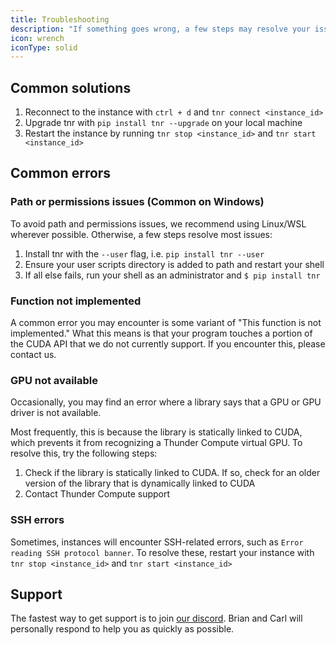 ```yaml
---
title: Troubleshooting
description: "If something goes wrong, a few steps may resolve your issue."
icon: wrench
iconType: solid
---
```


## Common solutions

1.  Reconnect to the instance with `ctrl + d` and `tnr connect <instance_id>`
2.  Upgrade tnr with `pip install tnr --upgrade` on your local machine
3.  Restart the instance by running `tnr stop <instance_id>` and `tnr start <instance_id>`

## Common errors

### Path or permissions issues (Common on Windows)

To avoid path and permissions issues, we recommend using Linux/WSL wherever possible. Otherwise, a few steps resolve most issues:

1. Install tnr with the `--user` flag, i.e. `pip install tnr --user`
2. Ensure your user scripts directory is added to path and restart your shell
3. If all else fails, run your shell as an administrator and `$ pip install tnr`

### Function not implemented

A common error you may encounter is some variant of "This function is not implemented." What this means is that your program touches a portion of the CUDA API that we do not currently support. If you encounter this, please contact us.

### GPU not available

Occasionally, you may find an error where a library says that a GPU or GPU driver is not available.

Most frequently, this is because the library is statically linked to CUDA, which prevents it from recognizing a Thunder Compute virtual GPU. To resolve this, try the following steps:

1. Check if the library is statically linked to CUDA. If so, check for an older version of the library that is dynamically linked to CUDA
2. Contact Thunder Compute support

### SSH errors

Sometimes, instances will encounter SSH-related errors, such as `Error reading SSH protocol banner`. To resolve these, restart your instance with `tnr stop <instance_id>` and `tnr start <instance_id>`

## Support

The fastest way to get support is to join [our discord](https://discord.gg/nwuETS9jJK). Brian and Carl will personally respond to help you as quickly as possible.


